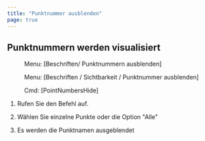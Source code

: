 ```yaml
---
title: "Punktnummer ausblenden"
page: true
---
```

## Punktnummern werden visualisiert
<GeoMapper> <Menu> Menu: [Beschriften/ Punktnummern ausblenden] </Menu> </GeoMapper><GeoDesigner> <Menu> Menu: [Beschriften / Sichtbarkeit / Punktnummer ausblenden] </Menu> 
 <Menu> Cmd: [PointNumbersHide] </Menu> </GeoDesigner>


1. Rufen Sie den Befehl auf.

2. W&#228;hlen Sie einzelne Punkte oder die Option &quot;Alle&quot;

3. Es werden die Punktnamen ausgeblendet



